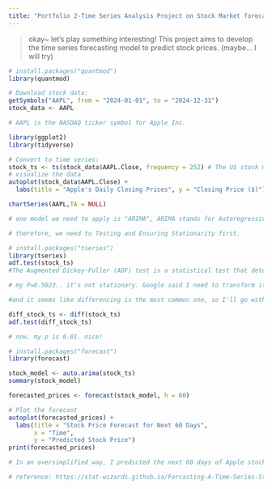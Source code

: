 ```yaml
---
title: "Portfolio 2-Time Series Analysis Project on Stock Market forecasting"
---
```


> okay~ let's play something interesting! This project aims to develop the time series forecasting model to predict stock prices. (maybe... I will try)



```r

# install.packages("quantmod")
library(quantmod)

# Download stock data:
getSymbols("AAPL", from = "2024-01-01", to = "2024-12-31")
stock_data <- AAPL

# AAPL is the NASDAQ ticker symbol for Apple Inc.

```

```r

library(ggplot2)
library(tidyverse)

# Convert to time series:
stock_ts <- ts(stock_data$AAPL.Close, frequency = 252) # The US stock market has about 252 trading days per year, on average. 
# visualize the data
autoplot(stock_data$AAPL.Close) +
  labs(title = "Apple's Daily Closing Prices", y = "Closing Price ($)")

chartSeries(AAPL,TA = NULL)

```
```r
# one model we need to apply is "ARIMA", ARIMA stands for Autoregressive Integrated Moving Average. The ARIMA model combines three basic methods: Auto Regression (AR); In auto-regression the values of a given time series data are regressed on their own lagged values, which is indicated by the “p” value in the model. Differencing: This involves differencing the time series data to remove the trend and convert a non-stationary time series to a stationary one. Moving Average (MA): The MA nature of the model is represented by q values which is the number of lagged values of the error term.

# therefore, we need to Testing and Ensuring Stationarity first.

# install.packages("tseries")
library(tseries)
adf.test(stock_ts)
#The Augmented Dickey-Fuller (ADF) test is a statistical test that determines if a time series is stationary. It's a common test used to analyze time series data. 

# my P=0.5023.. it's not stationary. Google said I need to transform it to make it stationary before performing any time series analysis, typically by using techniques like differencing, detrending, or applying a logarithmic transformation.

#and it seems like differencing is the most common one, so I'll go with differencing. 

diff_stock_ts <- diff(stock_ts)
adf.test(diff_stock_ts)

# now, my p is 0.01. nice!

```
```r
# install.packages("forecast")
library(forecast)

stock_model <- auto.arima(stock_ts)
summary(stock_model)

```
```r

forecasted_prices <- forecast(stock_model, h = 60)

# Plot the forecast
autoplot(forecasted_prices) +
  labs(title = "Stock Price Forecast for Next 60 Days",
       x = "Time",
       y = "Predicted Stock Price")
print(forecasted_prices)

# In an oversimplified way, I predicted the next 60 days of Apple stock... Whoever follows this procedure for stocks should be prepared to accept the fate of bankruptcy.

# reference: https://stat-wizards.github.io/Forcasting-A-Time-Series-Stock-Market-Data/


```

